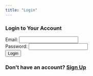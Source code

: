```yaml
---
title: "Login"
---
```


### Login to Your Account

<form id="login-form">
  <label for="email">Email:</label>
  <input type="email" id="email" required>
  <br>
  <label for="password">Password:</label>
  <input type="password" id="password" required>
  <br>
  <button type="submit">Login</button>
</form>

<p id="login-message"></p>

### Don't have an account? <a href="signup.qmd">Sign Up</a>

<script>
  const loginForm = document.getElementById('login-form');
  loginForm.addEventListener('submit', async (e) => {
    e.preventDefault();
    const email = document.getElementById('email').value;
    const password = document.getElementById('password').value;

    try {
      const response = await fetch('https://your-backend-url.com/login', {
        method: 'POST',
        headers: {
          'Content-Type': 'application/json',
        },
        body: JSON.stringify({ email, password }),
      });

      const data = await response.json();
      if (response.ok) {
        document.getElementById('login-message').innerText = `Welcome, ${data.user.email}!`;
        window.location.href = "dashboard.qmd"; // Redirect to dashboard
      } else {
        document.getElementById('login-message').innerText = data.message;
      }
    } catch (error) {
      document.getElementById('login-message').innerText = "An error occurred. Please try again.";
    }
  });
</script>
